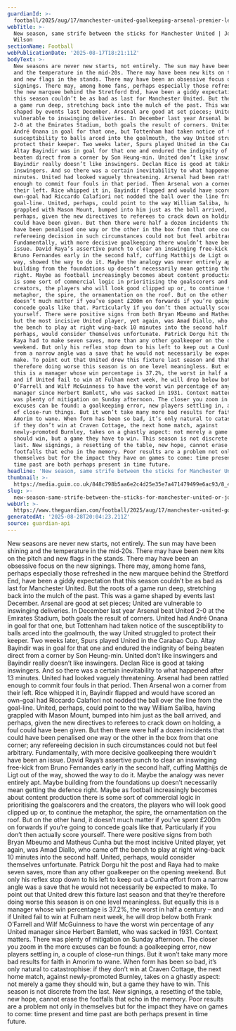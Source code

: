 ```yaml
---
guardianId: >-
  football/2025/aug/17/manchester-united-goalkeeping-arsenal-premier-league-new-season
webTitle: >-
  New season, same strife between the sticks for Manchester United | Jonathan
  Wilson
sectionName: Football
webPublicationDate: '2025-08-17T18:21:11Z'
bodyText: >-
  New seasons are never new starts, not entirely. The sun may have been shining
  and the temperature in the mid‑20s. There may have been new kits on the pitch
  and new flags in the stands. There may have been an obsessive focus on the new
  signings. There may, among home fans, perhaps especially those refreshed in
  the new marquee behind the Stretford End, have been a giddy expectation that
  this season couldn’t be as bad as last for Manchester United. But the roots of
  a game run deep, stretching back into the mulch of the past. This was a game
  shaped by events last December. Arsenal are good at set pieces; United are
  vulnerable to inswinging deliveries. In December last year Arsenal beat United
  2-0 at the Emirates Stadium, both goals the result of corners. United had
  André Onana in goal for that one, but Tottenham had taken notice of the
  susceptibility to balls arced into the goalmouth, the way United struggled to
  protect their keeper. Two weeks later, Spurs played United in the Carabao Cup.
  Altay Bayindir was in goal for that one and endured the indignity of being
  beaten direct from a corner by Son Heung-min. United don’t like inswingers and
  Bayindir really doesn’t like inswingers. Declan Rice is good at taking
  inswingers. And so there was a certain inevitability to what happened after 13
  minutes. United had looked vaguely threatening. Arsenal had been rattled
  enough to commit four fouls in that period. Then Arsenal won a corner from
  their left. Rice whipped it in, Bayindir flapped and would have scored an
  own-goal had Riccardo Calafiori not nodded the ball over the line from the
  goal-line. United, perhaps, could point to the way William Saliba, having
  grappled with Mason Mount, bumped into him just as the ball arrived, and
  perhaps, given the new directives to referees to crack down on holding, a foul
  could have been given. But then there were half a dozen incidents that could
  have been penalised one way or the other in the box from that one corner; any
  refereeing decision in such circumstances could not but feel arbitrary.
  Fundamentally, with more decisive goalkeeping there wouldn’t have been an
  issue. David Raya’s assertive punch to clear an inswinging free-kick from
  Bruno Fernandes early in the second half, cuffing Matthijs de Ligt out of the
  way, showed the way to do it. Maybe the analogy was never entirely apt. Maybe
  building from the foundations up doesn’t necessarily mean getting the defence
  right. Maybe as football increasingly becomes about content production there
  is some sort of commercial logic in prioritising the goalscorers and the
  creators, the players who will look good clipped up or, to continue the
  metaphor, the spire, the ornamentation on the roof. But on the other hand, it
  doesn’t much matter if you’ve spent £200m on forwards if you’re going to
  concede goals like that. Particularly if you don’t then actually score
  yourself. There were positive signs from both Bryan Mbeumo and Matheus Cunha
  but the most incisive United player, yet again, was Amad Diallo, who came off
  the bench to play at right wing-back 10 minutes into the second half. United,
  perhaps, would consider themselves unfortunate. Patrick Dorgu hit the post and
  Raya had to make seven saves, more than any other goalkeeper on the opening
  weekend. But only his reflex stop down to his left to keep out a Cunha effort
  from a narrow angle was a save that he would not necessarily be expected to
  make. To point out that United drew this fixture last season and that they’re
  therefore doing worse this season is on one level meaningless. But equally
  this is a manager whose win percentage is 37.2%, the worst in half a century –
  and if United fail to win at Fulham next week, he will drop below both Frank
  O’Farrell and Wilf McGuinness to have the worst win percentage of any United
  manager since Herbert Bamlett, who was sacked in 1931. Context matters. There
  was plenty of mitigation on Sunday afternoon. The closer you zoom in the more
  excuses can be found: a goalkeeping error, new players settling in, a couple
  of close-run things. But it won’t take many more bad results for faith in
  Amorim to wane. When form has been so bad, it’s only natural to catastrophise:
  if they don’t win at Craven Cottage, the next home match, against
  newly-promoted Burnley, takes on a ghastly aspect: not merely a game they
  should win, but a game they have to win. This season is not discrete from the
  last. New signings, a resetting of the table, new hope, cannot erase the
  footfalls that echo in the memory. Poor results are a problem not only in
  themselves but for the impact they have on games to come: time present and
  time past are both perhaps present in time future.
headline: 'New season, same strife between the sticks for Manchester United'
thumbnail: >-
  https://media.guim.co.uk/848c798b5aa6e2c4d25e35e7a471479499e6ac93/8_41_6777_5422/500.jpg
slug: >-
  new-season-same-strife-between-the-sticks-for-manchester-united-or-jonathan-wilson
webUrl: >-
  https://www.theguardian.com/football/2025/aug/17/manchester-united-goalkeeping-arsenal-premier-league-new-season
generatedAt: '2025-08-28T20:04:23.211Z'
source: guardian-api
---
```

New seasons are never new starts, not entirely. The sun may have been shining and the temperature in the mid‑20s. There may have been new kits on the pitch and new flags in the stands. There may have been an obsessive focus on the new signings. There may, among home fans, perhaps especially those refreshed in the new marquee behind the Stretford End, have been a giddy expectation that this season couldn’t be as bad as last for Manchester United. But the roots of a game run deep, stretching back into the mulch of the past. This was a game shaped by events last December. Arsenal are good at set pieces; United are vulnerable to inswinging deliveries. In December last year Arsenal beat United 2-0 at the Emirates Stadium, both goals the result of corners. United had André Onana in goal for that one, but Tottenham had taken notice of the susceptibility to balls arced into the goalmouth, the way United struggled to protect their keeper. Two weeks later, Spurs played United in the Carabao Cup. Altay Bayindir was in goal for that one and endured the indignity of being beaten direct from a corner by Son Heung-min. United don’t like inswingers and Bayindir really doesn’t like inswingers. Declan Rice is good at taking inswingers. And so there was a certain inevitability to what happened after 13 minutes. United had looked vaguely threatening. Arsenal had been rattled enough to commit four fouls in that period. Then Arsenal won a corner from their left. Rice whipped it in, Bayindir flapped and would have scored an own-goal had Riccardo Calafiori not nodded the ball over the line from the goal-line. United, perhaps, could point to the way William Saliba, having grappled with Mason Mount, bumped into him just as the ball arrived, and perhaps, given the new directives to referees to crack down on holding, a foul could have been given. But then there were half a dozen incidents that could have been penalised one way or the other in the box from that one corner; any refereeing decision in such circumstances could not but feel arbitrary. Fundamentally, with more decisive goalkeeping there wouldn’t have been an issue. David Raya’s assertive punch to clear an inswinging free-kick from Bruno Fernandes early in the second half, cuffing Matthijs de Ligt out of the way, showed the way to do it. Maybe the analogy was never entirely apt. Maybe building from the foundations up doesn’t necessarily mean getting the defence right. Maybe as football increasingly becomes about content production there is some sort of commercial logic in prioritising the goalscorers and the creators, the players who will look good clipped up or, to continue the metaphor, the spire, the ornamentation on the roof. But on the other hand, it doesn’t much matter if you’ve spent £200m on forwards if you’re going to concede goals like that. Particularly if you don’t then actually score yourself. There were positive signs from both Bryan Mbeumo and Matheus Cunha but the most incisive United player, yet again, was Amad Diallo, who came off the bench to play at right wing-back 10 minutes into the second half. United, perhaps, would consider themselves unfortunate. Patrick Dorgu hit the post and Raya had to make seven saves, more than any other goalkeeper on the opening weekend. But only his reflex stop down to his left to keep out a Cunha effort from a narrow angle was a save that he would not necessarily be expected to make. To point out that United drew this fixture last season and that they’re therefore doing worse this season is on one level meaningless. But equally this is a manager whose win percentage is 37.2%, the worst in half a century – and if United fail to win at Fulham next week, he will drop below both Frank O’Farrell and Wilf McGuinness to have the worst win percentage of any United manager since Herbert Bamlett, who was sacked in 1931. Context matters. There was plenty of mitigation on Sunday afternoon. The closer you zoom in the more excuses can be found: a goalkeeping error, new players settling in, a couple of close-run things. But it won’t take many more bad results for faith in Amorim to wane. When form has been so bad, it’s only natural to catastrophise: if they don’t win at Craven Cottage, the next home match, against newly-promoted Burnley, takes on a ghastly aspect: not merely a game they should win, but a game they have to win. This season is not discrete from the last. New signings, a resetting of the table, new hope, cannot erase the footfalls that echo in the memory. Poor results are a problem not only in themselves but for the impact they have on games to come: time present and time past are both perhaps present in time future.
